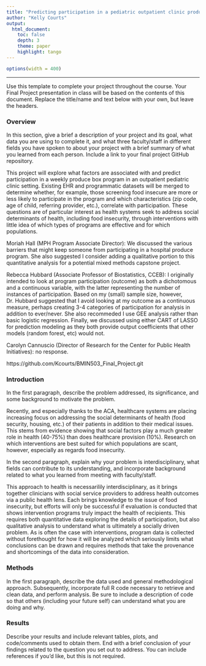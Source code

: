 ```yaml
---
title: "Predicting participation in a pediatric outpatient clinic produce program"
author: "Kelly Courts"
output: 
  html_document:
    toc: false 
    depth: 3 
    theme: paper 
    highlight: tango
---
```

```r
options(width = 400)
```  
***
Use this template to complete your project throughout the course. Your Final Project presentation in class will be based on the contents of this document. Replace the title/name and text below with your own, but leave the headers.

### Overview
In this section, give a brief a description of your project and its goal, what data you are using to complete it, and what three faculty/staff in different fields you have spoken to about your project with a brief summary of what you learned from each person. Include a link to your final project GitHub repository.

This project will explore what factors are associated with and predict participation in a weekly produce box program in an outpatient pediatric clinic setting. Existing EHR and programmatic datasets will be merged to determine whether, for example, those screening food insecure are more or less likely to participate in the program and which characteristics (zip code, age of child, referring provider, etc.), correlate with participation. These questions are of particular interest as health systems seek to address social determinants of health, including food insecurity, through interventions with little idea of which types of programs are effective and for which populations.

Moriah Hall (MPH Program Associate Director): We discussed the various barriers that might keep someone from participating in a hospital produce program. She also suggested I consider adding a qualitative portion to this quantitative analysis for a potential mixed methods capstone project. 

Rebecca Hubbard (Associate Professor of Biostatistics, CCEB): I originally intended to look at program participation (outcome) as both a dichotomous and a continuous variable, with the latter representing the number of instances of participation.  Based on my (small) sample size, however, Dr. Hubbard suggested that I avoid looking at my outcome as a continuous measure, perhaps creating 3-4 categories of participation for analysis in addition to ever/never.  She also recommeded I use GEE analysis rather than basic logistic regression.  Finally, we discussed using either CART of LASSO for prediction modeling as they both provide output coefficients that other models (random forest, etc) would not.

Carolyn Cannuscio (Director of Research for the Center for Public Health Initiatives): no response.

https://github.com/Kcourts/BMIN503_Final_Project.git


### Introduction 
In the first paragraph, describe the problem addressed, its significance, and some background to motivate the problem.

Recently, and especially thanks to the ACA, healthcare systems are placing increasing focus on addressing the social determinants of health (food security, housing, etc.) of their patients in addition to their medical issues.  This stems from evidence showing that social factors play a much greater role in health (40-75%) than does healthcare provision (10%).  Research on which interventions are best suited for which populations are scant, however, especially as regards food insecurity.

In the second paragraph, explain why your problem is interdisciplinary, what fields can contribute to its understanding, and incorporate background related to what you learned from meeting with faculty/staff.

This approach to health is necessarilily interdisciplinary, as it brings together clinicians with social service providers to address health outcomes via a public health lens.  Each brings knowledge to the issue of food insecurity, but efforts will only be successful if evaluation is conducted that shows intervention programs truly impact the health of recipients.  This requires both quantitative data exploring the details of participation, but also qualitative analysis to understand what is ultimately a socially driven problem.  As is often the case with interventions, program data is collected without forethought for how it will be analyzed which seriously limits what conclusions can be drawn and requires methods that take the provenance and shortcomings of the data into consideration. 


### Methods
In the first paragraph, describe the data used and general methodological approach. Subsequently, incorporate full R code necessary to retrieve and clean data, and perform analysis. Be sure to include a description of code so that others (including your future self) can understand what you are doing and why. 


### Results
Describe your results and include relevant tables, plots, and code/comments used to obtain them. End with a brief conclusion of your findings related to the question you set out to address. You can include references if you'd like, but this is not required.
